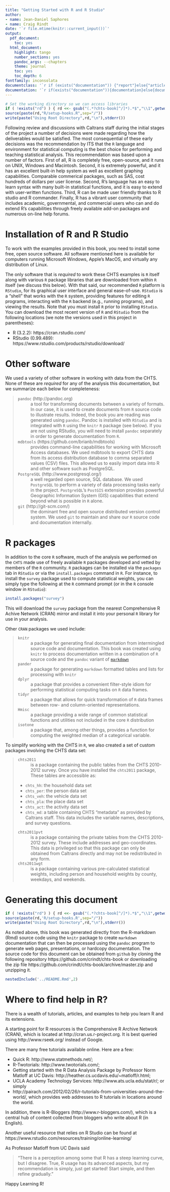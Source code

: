 ```yaml
---
title: "Getting Started with R and R Studio"
author:
- name: Jean-Daniel Saphores
- name: Craig Rindt
date: '`r file.mtime(knitr::current_input())`'
output:
  pdf_document:
    toc: yes
  html_document:
    highlight: tango
    number_sections: yes
    pandoc_args: --chapters
    theme: journal
    toc: yes
    toc_depth: 6
fontfamily: inconsolata
documentclass: '`r if (exists("documentation")) {"report"}else{"article"}`'
documentation: '`r if(exists("documentation")){documentation}else{documentation<-NULL;documentation}`'
---
```


```r
# Set the working directory so we can access libraries
if ( !exists("rd") ) { rd <<- gsub("(.*?chts-book[^/]*).*$","\\1",getwd()) } 
source(paste(rd,"R/setup-hooks.R",sep="/"))
write(paste("Using Root Directory",rd,"\n"),stderr())
```


Following review and discussions with Caltrans staff during the
initial stages of the project a number of decisions were made
regarding how the deliverables would be satisfied.  The most
consequential of these early decisions was the recommendation by ITS
that the `R` language and environment for statistical computing is the
best choice for performing and teaching statistical analysis.  This
recommendation was based upon a number of factors.  First of all, R is
completely free, open-source, and it runs on UNIX, Windows and
Macintosh. Second, it is extremely powerful, and it has an excellent
built-in help system as well as excellent graphing capabilities.
Comparable commerical packages, such as SAS, cost hundreds of
dollars per user license.  Second, R's language has an easy to learn
syntax with many built-in statistical functions, and it is easy to
extend with user-written functions.  Third, R can be made user
friendly thanks to R studio and R commander.  Finally, R has a vibrant
user community that includes academic, governmental, and commercial
users who can and do extend R's capabilities through freely available
add-on packages and numerous on-line help forums.


# Installation of R and R Studio

To work with the examples provided in this book, you need to install
some free, open source software.  All software mentioned here is
available for computers running Microsoft Windows, Apple's MacOS, and
virtually any distribution of Linux.

The only software that is *required* to work these CHTS examples is `R`
itself along with various `R` package libraries that are downloaded
from within `R` itself (we discuss this below).  With that said, our
recommended `R` platform is `RStudio`, for its graphical user
interface and general ease-of-use.  `RStudio` is a "shell" that works
with the `R` system, providing features for editing `R` programs,
interacting with the `R` backend (e.g., running programs), and viewing
the results.  Note that you must install `R` prior to installing
`RStudio`.  You can download the most recent version of `R` and
`RStudio` from the following locations (we note the versions used in
this project in parentheses):

* R (3.2.2): https://cran.rstudio.com/
* RStudio (0.99.489): https://www.rstudio.com/products/rstudio/download/

# Other software

We used a variety of other software in working with data from the
CHTS.  None of these are *required* for any of the analysis this
documentation, but we summarize each below for completeness:

> `pandoc` (http://pandoc.org)
> : a tool for transforming documents between a variety of formats.  In
>   our case, it is used to create documents from `R` source code to
>   illustrate results.  Indeed, the book you are reading was generated
>   using `pandoc`.  Pandoc is installed with `RStudio` and is integrated
>   with `R` using the `knitr` `R` package (see below).  If you are not
>   using RStudio, you will need to install `pandoc` separately in order
>   to generate documentation from `R`.
>
> `mdbtools` (https://github.com/brianb/mdbtools)
> : provides command-line capabilities for working with Microsoft Access
>   databases.  We used mdbtools to export CHTS data from its access
>   distribution database to comma separated values (CSV) files.  This
>   allowed us to easily import data into R and other software such as
>   PostgreSQL.
> 
> `PostgreSQL` (http://www.postgresql.org/)
> : a well regarded open source, SQL database.  We used `PostgreSQL` to
>   perform a variety of data processing tasks early in the project.
>   `PostgreSQL`'s `PostGIS` extension provides powerful Geographic
>   Information System (GIS) capabilities that extend beyond what is
>   possible in `R` alone.
> 
> `git` (http://git-scm.com/)
> : the dominant free and open source distributed version control
>   system.  We used `git` to maintain and share our `R` source code and
>   documentation internally.


# R packages

In addition to the core `R` software, much of the analysis we
performed on the `CHTS` made use of freely available `R` packages
developed and vetted by members of the `R` community.  `R` packages
can be installed via the `packages` tab in `RStudio` or via the
`install.packages` command in `R`.  For instance, to install the
`survey` package used to compute statistical weights, you can simply
type the following at the `R` command prompt (or in the `R` console
window in `RStudio`):

```r
install.packages("survey")
```

This will download the `survey` package from the nearest Comprehensive
R Achive Network (CRAN) mirror and install it into your personal `R`
library for use in your analysis.


Other `CRAN` packages we used include:

> `knitr`
> : a package for generating final documentation from intermingled
>   source code and documentation.  This book was created using `knitr`
>   to process documentation written in a combination of `R` source code
>   and the `pandoc` variant of
>   [`markdown`](http://pandoc.org/demo/example9/pandocs-markdown.html)
> 
> `pander`
> : a package for generating `markdown` formatted tables and lists for
>   processing with `knitr`
> 
> `dplyr`
> : a package that provides a convenient filter-style idiom for
>   performing statistical computing tasks on `R` data frames.
> 
> `tidyr`
> : a package that allows for quick transformation of `R` data frames
>   between row- and column-oriented representations.
> 
> `Hmisc`
> : a package providing a wide range of common statistical functions and
>   utilities not included in the core `R` distribution
> 
> `isotone`
> : a package that, among other things, provides a function for
>   computing the weighted median of a categorical variable.


To simplify working with the CHTS in `R`, we also created a set of
custom packages involving the CHTS data set:

> `chts2011`
> : is a package containing the public tables from the CHTS 2010-2012
>   survey.  Once you have installed the `chts2011` package, These
>   tables are accessible as:
> 
>   * `chts_hh`: the household data set
>   * `chts_per`: the person data set
>   * `chts_veh`: the vehicle data set
>   * `chts_pla`: the place data set
>   * `chts_act`: the activity data set
>   * `chts_md`: a table containing CHTS "metadata" as provided by
>     Caltrans staff.  This data includes the variable names,
>     descriptions, and survey questions.
> 
> `chts2011pvt`
> : is a package containing the private tables from the CHTS 2010-2012
>   survey.  These include addresses and geo-coordinates.  This data is
>   privileged so that this package can only be obtained from Caltrans
>   directly and may not be redistributed in any form.
> 
> `chts2011wgt`
> : is a package containing various pre-calculated statistical weights,
>   including person and household weights by county, weekdays, and
>   weekends.



# Generating this document

```r
if ( !exists("rd") ) { rd <<- gsub("(.*?chts-book[^/]*).*$","\\1",getwd()) } 
source(paste(rd,'R/setup-hooks.R',sep="/"))
write(paste("Using Root Directory",rd,"\n"),stderr())
```

As noted above, this book was generated directly from the R-markdown
(Rmd) source code using the `knitr` package to create `markdown`
documentation that can then be processed using the `pandoc` program to
generate web pages, presentations, or hardcopy documentation.  The
source code for this document can be obtained from `github` by cloning
the following repository https://github.com/crindt/chts-book or
downloading the zip file
https://github.com/crindt/chts-book/archive/master.zip and unzipping
it.


```r
nestedInclude('../README.Rmd',2) 
```

# Where to find help in R?

There is a wealth of tutorials, articles, and examples to help you
learn R and its extensions.

A starting point for R resources is the Comprehensive R Archive
Network (CRAN), which is located at http://cran.us.r-project.org.  It
is best queried using http://www.rseek.org/ instead of Google.

There are many free tutorials available online. Here are a few:

* Quick R: http://www.statmethods.net/;
* R-Twotorials: http://www.twotorials.com/;
* Getting started with the R Data Analysis Package by Professor Norm
  Matloff at UC Davis: http://heather.cs.ucdavis.edu/~matloff/r.html;
* UCLA Academy Technology Services: http://www.ats.ucla.edu/stat/r/;
  or simply
* http://pairach.com/2012/02/26/r-tutorials-from-universities-around-the-world/,
  which provides web addresses to R tutorials in locations around the
  world.

In addition, there is R-Bloggers (http://www.r-bloggers.com/), which
is a central hub of content collected from bloggers who write about R
(in English).

Another useful resource that relies on R Studio can be found at
https://www.rstudio.com/resources/training/online-learning/

As Professor Matloff from UC Davis said

> "There is a perception among some that R has a steep learning curve,
> but I disagree. True, R usage has its advanced aspects, but my
> recommendation is simply, just get started! Start simple, and then
> refine gradually."

Happy Learning R!

